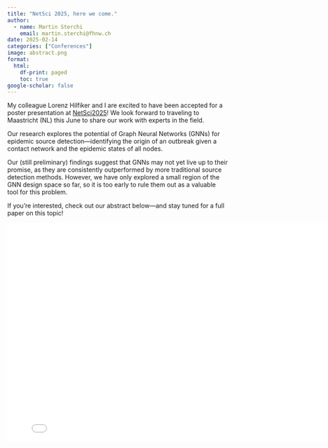 ---
title: "NetSci 2025, here we come."
author:
  - name: Martin Sterchi
    email: martin.sterchi@fhnw.ch
date: 2025-02-14
categories: ["Conferences"]
image: abstract.png
format:
  html:
    df-print: paged
    toc: true
google-scholar: false
---

My colleague Lorenz Hilfiker and I are excited to have been accepted for a poster presentation at [NetSci2025](https://netsci2025.github.io/)! We look forward to traveling to Maastricht (NL) this June to share our work with experts in the field.

Our research explores the potential of Graph Neural Networks (GNNs) for epidemic source detection—identifying the origin of an outbreak given a contact network and the epidemic states of all nodes.

Our (still preliminary) findings suggest that GNNs may not yet live up to their promise, as they are consistently outperformed by more traditional source detection methods. However, we have only explored a small region of the GNN design space so far, so it is too early to rule them out as a valuable tool for this problem.

If you're interested, check out our abstract below—and stay tuned for a full paper on this topic!

```{=html}
<embed src="Abstract_NetSci_2025_Sterchi_Hilfiker.pdf" width="800px" height="500px" />
```